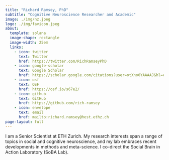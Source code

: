 ```yaml
---
title: "Richard Ramsey, PhD"
subtitle: "Cognitive Neuroscience Researcher and Academic"
image: ./img/nz.jpeg
logo: ./img/favicon.jpeg
about: 
  template: solana
  image-shape: rectangle
  image-width: 25em
  links:
    - icon: twitter
      text: Twitter
      href: https://twitter.com/RichRamseyPhD
    - icon: google-scholar
      text: Google Scholar
      href: https://scholar.google.com/citations?user=otXno0YAAAAJ&hl=en
    - icon: osf
      text: OSF
      href: https://osf.io/s67e2/
    - icon: github
      text: GitHub
      href: https://github.com/rich-ramsey
    - icon: envelope
      text: email
      href: mailto:richard.ramsey@hest.ethz.ch
page-layout: full
---
```


I am a Senior Scientist at ETH Zurich. My research interests span a range of topics in social and cognitive neuroscience, and my lab embraces recent developments in methods and meta-science. I co-direct the Social Brain in Action Laboratory (SoBA Lab).
